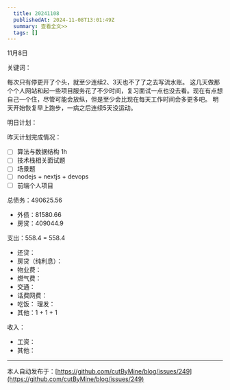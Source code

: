```yaml
---
  title: 20241108
  publishedAt: 2024-11-08T13:01:49Z
  summary: 查看全文>>
  tags: []
---
```


11月8日 

关键词：

每次只有停更开了个头，就至少连续2、3天也不了了之去写流水账。
这几天做那个个人网站和起一些项目服务花了不少时间，复习面试一点也没去看。现在有点想自己一个住，尽管可能会放纵，但是至少会比现在每天工作时间会多更多吧。
明天开始恢复早上跑步，一病之后连续5天没运动。

明日计划：


昨天计划完成情况：
- [ ] 算法与数据结构  1h
- [ ] 技术栈相关面试题
- [ ] 场景题
- [ ] nodejs + nextjs + devops
- [ ] 前端个人项目

总债务：490625.56
- 外债：81580.66
- 房贷：409044.9

支出：558.4 = 558.4
- 还贷：
- 房贷（纯利息）：
- 物业费：
- 燃气费：
- 交通：
- 话费网费：
- 吃饭：
 理发：
- 其他：1 + 1 + 1

收入：
- 工资：
- 其他：


---
本人自动发布于：[https://github.com/cutByMine/blog/issues/249](https://github.com/cutByMine/blog/issues/249)
